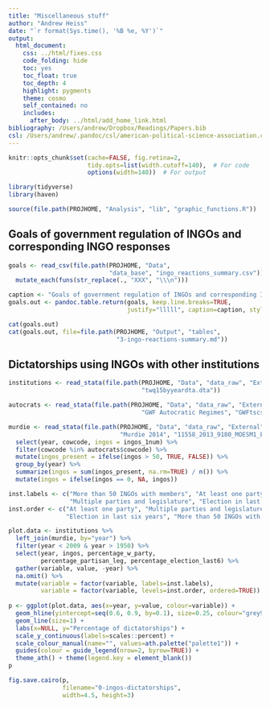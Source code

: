 ```yaml
---
title: "Miscellaneous stuff"
author: "Andrew Heiss"
date: "`r format(Sys.time(), '%B %e, %Y')`"
output: 
  html_document: 
    css: ../html/fixes.css
    code_folding: hide
    toc: yes
    toc_float: true
    toc_depth: 4
    highlight: pygments
    theme: cosmo
    self_contained: no
    includes:
      after_body: ../html/add_home_link.html
bibliography: /Users/andrew/Dropbox/Readings/Papers.bib
csl: /Users/andrew/.pandoc/csl/american-political-science-association.csl
---
```


```r
knitr::opts_chunk$set(cache=FALSE, fig.retina=2,
                      tidy.opts=list(width.cutoff=140),  # For code
                      options(width=140))  # For output

library(tidyverse)
library(haven)

source(file.path(PROJHOME, "Analysis", "lib", "graphic_functions.R"))
```

## Goals of government regulation of INGOs and corresponding INGO responses

```r
goals <- read_csv(file.path(PROJHOME, "Data", 
                            "data_base", "ingo_reactions_summary.csv")) %>%
  mutate_each(funs(str_replace(., "XXX", "\\\n")))

caption <- "Goals of government regulation of INGOs and corresponding INGO responses {#tbl:ingo-reactions-summary}"
goals.out <- pandoc.table.return(goals, keep.line.breaks=TRUE,
                                 justify="lllll", caption=caption, style="grid")

cat(goals.out)
cat(goals.out, file=file.path(PROJHOME, "Output", "tables", 
                              "3-ingo-reactions-summary.md"))
```

## Dictatorships using INGOs with other institutions

```r
institutions <- read_stata(file.path(PROJHOME, "Data", "data_raw", "External",
                                     "twq15byyeardta.dta"))

autocrats <- read_stata(file.path(PROJHOME, "Data", "data_raw", "External",
                                     "GWF Autocratic Regimes", "GWFtscs.dta"))

murdie <- read_stata(file.path(PROJHOME, "Data", "data_raw", "External",
                               "Murdie 2014", "11558_2013_9180_MOESM1_ESM.dta")) %>%
  select(year, cowcode, ingos = ingos_1num) %>%
  filter(cowcode %in% autocrats$cowcode) %>%
  mutate(ingos_present = ifelse(ingos > 50, TRUE, FALSE)) %>%
  group_by(year) %>%
  summarize(ingos = sum(ingos_present, na.rm=TRUE) / n()) %>%
  mutate(ingos = ifelse(ingos == 0, NA, ingos))

inst.labels <- c("More than 50 INGOs with members", "At least one party",
                 "Multiple parties and legislature", "Election in last six years")
inst.order <- c("At least one party", "Multiple parties and legislature",
                "Election in last six years", "More than 50 INGOs with members")

plot.data <- institutions %>%
  left_join(murdie, by="year") %>%
  filter(year < 2009 & year > 1950) %>%
  select(year, ingos, percentage_w_party, 
         percentage_partisan_leg, percentage_election_last6) %>%
  gather(variable, value, -year) %>%
  na.omit() %>%
  mutate(variable = factor(variable, labels=inst.labels),
         variable = factor(variable, levels=inst.order, ordered=TRUE))
  
p <- ggplot(plot.data, aes(x=year, y=value, colour=variable)) + 
  geom_hline(yintercept=seq(0.6, 0.9, by=0.1), size=0.25, colour="grey90") + 
  geom_line(size=1) + 
  labs(x=NULL, y="Percentage of dictatorships") + 
  scale_y_continuous(labels=scales::percent) +
  scale_colour_manual(name="", values=ath.palette("palette1")) + 
  guides(colour = guide_legend(nrow=2, byrow=TRUE)) + 
  theme_ath() + theme(legend.key = element_blank())
p

fig.save.cairo(p,
               filename="0-ingos-dictatorships",
               width=4.5, height=3)
```
